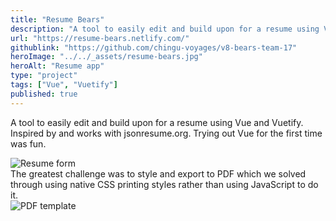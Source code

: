 ```yaml
---
title: "Resume Bears"
description: "A tool to easily edit and build upon for a resume using Vue and Vuetify."
url: "https://resume-bears.netlify.com/"
githublink: "https://github.com/chingu-voyages/v8-bears-team-17"
heroImage: "../../_assets/resume-bears.jpg"
heroAlt: "Resume app"
type: "project"
tags: ["Vue", "Vuetify"]
published: true
---
```


A tool to easily edit and build upon for a resume using Vue and Vuetify. Inspired by and works with jsonresume.org. Trying out Vue for the first time was fun.

<Image src={form} alt="Resume form" />

<br />
The greatest challenge was to style and export to PDF which we solved through using native CSS printing styles rather than using JavaScript to do it.
<br />

<Image src={template} alt="PDF template" />
<br />
